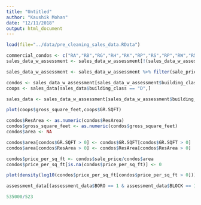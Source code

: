 ```yaml
---
title: "Untitled"
author: "Kaushik Mohan"
date: "12/11/2018"
output: html_document
---
```


```r
load(file="../data/pre_cleaning_sales_data.RData")
```


```r
commercial_condos <- c("RA","RB","RG","RH","RK","RP","RS","RP","RW","R5")
sales_data_w_assessment <- sales_data_w_assessment[!(sales_data_w_assessment$building_class_at_time_of_sale %in% commercial_condos),]

sales_data_w_assessment <- sales_data_w_assessment %>% filter(sale_price > 10000)
```


```r
condos <- sales_data_w_assessment[sales_data_w_assessment$building_class == "R",]
coops <- sales_data[sales_data$building_class == "D",]

sales_data <- sales_data_w_assessment[sales_data_w_assessment$building_class %in% c("A","B","C","S"),]

```

```r
plot(coops$gross_square_feet,coops$GR.SQFT)
```

```r
condos$ResArea <- as.numeric(condos$ResArea)
condos$gross_square_feet <- as.numeric(condos$gross_square_feet)
condos$area <- NA

condos$area[condos$GR.SQFT > 0] <- condos$GR.SQFT[condos$GR.SQFT > 0]
condos$area[condos$ResArea > 0] <- condos$ResArea[condos$ResArea > 0]

condos$price_per_sq_ft <- condos$sale_price/condos$area
condos$price_per_sq_ft[is.na(condos$price_per_sq_ft)] <- 0
```


```r
plot(density(log10(condos$price_per_sq_ft[condos$price_per_sq_ft > 0])))
```

```r
assessment_data[(assessment_data$BORO == 1 & assessment_data$BLOCK == 15 & assessment_data$LOT == 1230),]

535000/523
```

